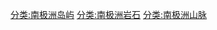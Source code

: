 {{Navbox
| name  = 南设得兰群岛
| title = [[南设得兰群岛]]
|image = [[File:AntDotMap_Livingston.png|right|100px|南设得兰群岛]]
| listclass = hlist

| group1 = 主要岛屿
| list1  =
* [[克拉倫斯島 (南極洲)| 克拉伦斯岛]]
* [[迪塞普遜島|欺骗岛]]
* [[象岛 (南极洲)|象岛]]
* [[格林尼治島]]
* [[乔治王岛]]
* [[利文斯頓島]]
* [[洛島 (南設得蘭群島)|洛岛]]
* [[納爾遜島]]
* [[羅伯特島]]
* [[史密斯島]]
* [[雪島]]

| group2 = 次要岛屿
| list2  =
* [[艾秋群島]]
** [[巴里恩托斯島]]
** [[比利亞納島]]
** [[塞西莉亞島]]
** [[埃米琳島]]
** [[豪爾赫島]]
** [[基利法雷沃島]]
** [[帕薩雷爾島]]
** [[里克薩群島]]
* [[迪島|阿拉格斯岛]]
* [[阿斯托爾島]]
* [[巴洛島]]
* [[拉貝角|巴索岛]]
* [[貝斯倫島]]
* [[博阿廷島]]
* [[博爾塞吉島]]
* [[布里奇曼島]]
* [[奇普羅夫齊角]]
* [[康沃爾島 (南極洲)|康沃尔岛]]
* [[康沃利斯島 (南極洲)|康沃利斯岛]]
* [[克拉吉島]]
* [[迪島]]
* [[德瑟萊申島]]
* [[迪內亞島]]
* [[杜法耶爾島]]
* [[鄧巴群島]]
** [[阿斯皮斯島]]
** [[巴爾沙島]]
** [[梅利亞內島]]
** [[波格列德茨島]]
** [[扎瓦拉島]]
* [[伊迪島 (南極洲)|伊迪岛]]
* [[伊克斯普雷斯島]]
* [[吉布斯島]]
* [[格盧姆切島]]
* [[諾蒙島]]
* [[岡薩雷斯島]]
* [[半月島]]
* [[海伍德島]]
* [[卡比萊島]]
* [[洛韋布魯瓦島]]
* [[米德群島]]
** [[凱夫島]]
** [[皮薩尼察島]]
** [[茲維里諾島]]
* [[米拉迪諾維島群]]
* [[迪島|蒙图法尔岛]]
* [[翁格利島]]
* [[歐諾古爾群島]]
** [[丘里切尼島]]
** [[格羅德島]]
** [[科瓦奇島]]
** [[利夫島 (歐諾古爾群島)|利夫岛]]
** [[伊斯克爾島]]
** [[奧塞諾夫拉格島]]
** [[熱迪納島]]
** [[斯韋圖爾卡島]]
** [[維拉列島]]
* [[企鵝島 (南設得蘭群島)|企鹅岛]]
* [[波爾迪姆群島]]
* [[普里薩德島]]
* [[普羅謝琴島]]
* [[皮拉米德島]]
* [[羅戈曾島]]
* [[羅密歐島]]
* [[羅維特島]]
* [[拉吉德島 (南設得蘭群島)|拉吉德岛]]
* [[聖特爾莫島]]
* [[錫爾群島 (南設得蘭群島)|锡尔群岛]]
* [[謝拉島]]
* [[方末島]]
* [[斯托克島]]
* [[舒格洛夫岛]]
* [[塔布勒島]]
* [[塔圖爾島]]
* [[蒂里齊斯島]]
* [[托列多島]]
* [[特雷克利亞諾島]]
* [[沃爾切德勒姆島]]
* [[溫多島]]
* [[懷特姆島]]
* [[伍德島]]
* [[澤比爾島]]
* [[澤德群島]]
** [[世界语岛]]
** [[科沙瓦島]]
** [[萊西德倫島]]
** [[法納戈里亞島]]

| group3 = {{longitem|[[岩石]]、[[海蚀柱]]、<br/>[[暗礁]]、[[沙咀]]<br/>及[[沙洲]] }}
| list3 =
* [[埃姆岩]]
* [[阿萊普岩]]
* [[阿夫倫岩]]
* [[貝爾欽岩]]
* [[比佐涅岩]]
* [[菲格羅阿角|伯内特岩]]
* [[鮑勒岩]]
* [[布奇諾岩]]
* [[卡拉凱特岩]]
* [[夏布里埃岩]]
* [[菲塞托角|海峡岩]]
* [[混沌礁]]
* [[查普曼岩]]
* [[奧科爾岩|柴郡岩]]
* [[皮拉米德島|科恩岩]]
* [[科夫岩]]
* [[卡特勒柱]]
* [[德拉格尼亞岩]]
* [[德沃兹奥岩]]
* [[埃迪斯通岩]]
* [[伊麗薩岩]]
* [[埃姆岩 (喬治王島)|埃姆岩]]
* [[因錢特里斯岩]]
* [[福爾傑岩]]
* [[弗雷德里克岩]]
* [[加利切岩]]
* [[戈里察岩]]
* [[格雷斯岩 (南設得蘭群島)|格雷斯岩]]
* [[安拉奧沃岩]]
* [[格羅勒岩]]
* [[豪肯岩]]
* [[亨菲爾德岩]]
* [[海蒂岩]]
* [[霍爾岩]]
* [[霍姆斯岩]]
* [[伊巴爾岩]]
* [[印度岩]]
* [[科伊納雷岩]]
* [[阿什角|莱特列尔沙洲]]
* [[利伯蒂岩]]
* [[連圖爾岩]]
* [[利米特岩]]
* [[利沃尼亞岩]]
* [[長岩]]
* [[洛岩]]
* [[山猫岩]]
* [[柳蒂布羅德岩]]
* [[馬格利日岩]]
* [[馬克雷什岩]]
* [[马尔泰洛塔柱]]
* [[梅爾迪亞岩]]
* [[梅洛納岩]]
* [[米列夫岩]]
* [[康沃爾島 (南極洲)|莫妮卡岩]]
* [[莫里斯岩]]
* [[南希岩]]
* [[納皮爾岩]]
* [[尼庫金岩]]
* [[奧科爾岩]]
* [[奧帕卡岩]]
* [[奧爾嫩岩]]
* [[奧爾索亞岩]]
* [[帕里滩]]
* [[奧科爾岩|通道岩]]
* [[帕特雷什岩]]
* [[佩里沃爾岩]]
* [[皮格岩]]
* [[波特梅斯岩]]
** [[阿西斯耳]]
* [[普里博伊岩]]
* [[拉比沙岩]]
* [[拉克利亞岩]]
* [[格薩拉加半島|雷耶斯地峡]]
* [[荣吉尔礁]]
* [[菲格羅阿角|罗塞雷斯岩]]
* [[魯索卡斯特羅岩]]
* [[馬克雷什岩|萨连特岩]]
* [[薩利岩]]
* [[缝纫机针岩]]
* [[希勒岩]]
* [[辛普森岩]]
* [[辛巴达岩]]
* [[斯克里諾岩]]
* [[斯塔克波爾岩]]
* [[斯图尔特石堆]]
* [[蘇哈切岩]]
* [[锡雷佐尔岩]]
* [[特萊豐岩]]
* [[特利什岩]]
* [[指针岩]]
* [[康韋角|土司岩]]
* [[圖岩]]
* [[塔布勒島|图尔莫尔岩]]
* [[特瓦迪察岩]]
* [[兩峰島|双峰石堆]]
* [[厄普頓岩]]
* [[瓦爾迪姆岩]]
* [[韋爾吉洛夫岩]]
* [[維托岩]]
* [[沃多利岩]]
* [[沃盧亞克岩]]
* [[威克斯岩]]
* [[風帆岩]]

| group4 = [[海峡]]
| list4 =
* [[博伊德海峡]]
* [[英吉利海峽 (南設得蘭群島)| 英吉利海峡]]
* [[菲爾德斯海峽]]
* [[格洛戈夫水道]]
* [[地獄之門水道]]
* [[伊格利卡水道]]
* [[伊兹格雷夫海峡]]
* [[克利馬什海峽]]
* [[麥克法蘭海峽]]
* [[莫頓海峽]]
* [[穆格拉水道]]
* [[尼克奧納欣水道]]
* [[尼爾遜海峽]]
* [[迪島|奥维安水道]]
* [[奧斯馬爾海峽]]
* [[斯莫倫斯克海峽]]
* [[艾秋群島|维拉隆水道]]

| group5 = {{longitem|水下或冰川下<br/>地貌}}
| list5 =
* [[布蘭斯菲爾德海峽]]
* [[马舍雷海沟]]
* [[奥卡海山]]
* [[基羅加嶺|基罗加海岭]]
* [[南設得蘭海溝]]
* [[韋爾吉洛夫嶺|韦尔吉洛夫海岭]]
* [[沃迪海山]]

}}<noinclude>

[[分类:南极洲岛屿]]
[[分类:南极洲岩石]]
[[分类:南极洲山脉]]


{{documentation}}
</noinclude>